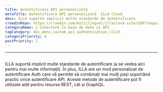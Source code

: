 ```yaml
---
title: Autentificare API personalizată
metaTitle: Autentificare API personalizată  ILLA Cloud
desc: ILLA suportă implicit multe standarde de autentificare
crowdinRepo: https://crowdin.com/multilingual/illacloud-site/189?languages=ro&filter=basic&value=0
categoryName: 📲 Conectare la baza de date și API
tagCategory: doc_menu_custom_api_authentication_click
categoryPriority: 4
postPriority: 1
---
```


* * *

## <h2 hidden>Autentificare API personalizată</h2>

ILLA suportă implicit multe standarde de autentificare (a se vedea aici pentru mai multe informații). 
În plus, ILLA are un mod personalizat de autentificare Auth care vă permite să combinați mai mulți pași suportând practic orice autentificare API. 
Aceste metode de autentificare pot fi utilizate atât pentru resurse REST, cât și GraphQL.
